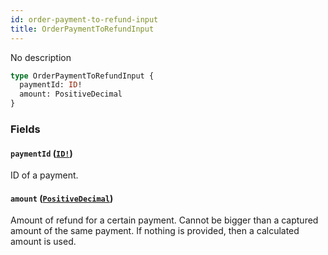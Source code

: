 ```yaml
---
id: order-payment-to-refund-input
title: OrderPaymentToRefundInput
---
```


No description

```graphql
type OrderPaymentToRefundInput {
  paymentId: ID!
  amount: PositiveDecimal
}
```

### Fields

#### `paymentId` ([`ID!`](../../../developer/api-reference/scalars/id))

ID of a payment.

#### `amount` ([`PositiveDecimal`](../../../developer/api-reference/scalars/positive-decimal))

Amount of refund for a certain payment. Cannot be bigger than a captured amount of the same payment. If nothing is provided, then a calculated amount is used.

